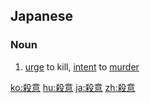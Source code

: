 ==Japanese==
{{ja-kanjitab|さつ|い|yomi=on}}

===Noun===
{{ja-noun|さつい}}

# [[urge]] to kill, [[intent]] to [[murder]]
#: {{ja-usex|寝ている旦那に殺意を覚える|ねている だんな に さつい を おぼえる|feel an urge to kill my husband in his sleep}}

[[ko:殺意]]
[[hu:殺意]]
[[ja:殺意]]
[[zh:殺意]]